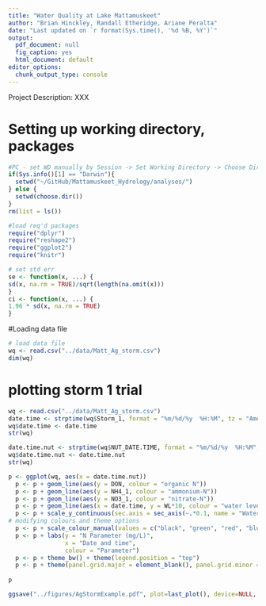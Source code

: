 ```yaml
---
title: "Water Quality at Lake Mattamuskeet"
author: "Brian Hinckley, Randall Etheridge, Ariane Peralta"
date: "Last updated on `r format(Sys.time(), '%d %B, %Y')`"
output:
  pdf_document: null
  fig_caption: yes
  html_document: default
editor_options:
  chunk_output_type: console
---
```

Project Description: XXX

# Setting up working directory, packages
```r
#PC - set WD manually by Session -> Set Working Directory -> Choose Directory...
if(Sys.info()[1] == "Darwin"){
  setwd("~/GitHub/Mattamuskeet_Hydrology/analyses/")
} else {
  setwd(choose.dir())
}
rm(list = ls())

#load req'd packages
require("dplyr")
require("reshape2")
require("ggplot2")
require("knitr")

# set std err
se <- function(x, ...) {
sd(x, na.rm = TRUE)/sqrt(length(na.omit(x)))
}
ci <- function(x, ...) {
1.96 * sd(x, na.rm = TRUE)
}
```

#Loading data file
```r
# load data file 
wq <- read.csv("../data/Matt_Ag_storm.csv")
dim(wq)
```

# plotting storm 1 trial
```r
wq <- read.csv("../data/Matt_Ag_storm.csv")
date.time <- strptime(wq$Storm_1, format = "%m/%d/%y  %H:%M", tz = "America/New_York")
wq$date.time <- date.time
str(wq)

date.time.nut <- strptime(wq$NUT_DATE.TIME, format = "%m/%d/%y  %H:%M", tz = "America/New_York")
wq$date.time.nut <- date.time.nut
str(wq)

p <- ggplot(wq, aes(x = date.time.nut))
  p <- p + geom_line(aes(y = DON, colour = "organic N"))
  p <- p + geom_line(aes(y = NH4_1, colour = "ammonium-N"))
  p <- p + geom_line(aes(y = NO3_1, colour = "nitrate-N"))
  p <- p + geom_line(aes(x = date.time, y = WL*10, colour = "water level"))
  p <- p + scale_y_continuous(sec.axis = sec_axis(~.*0.1, name = "Water Level (m)"))
# modifying colours and theme options
  p <- p + scale_colour_manual(values = c("black", "green", "red", "blue"))
  p <- p + labs(y = "N Parameter (mg/L)",
                x = "Date and time",
                colour = "Parameter")
  p <- p + theme_bw() + theme(legend.position = "top")
  p <- p + theme(panel.grid.major = element_blank(), panel.grid.minor = element_blank(), axis.line = element_line(colour = "black")) +theme(axis.title=element_text(vjust=1,size=16), axis.text=element_text(size=14), axis.text.x = element_text(vjust=0.90, hjust=0.5, angle=25, size=12), panel.border = element_rect(colour = "black",size=1)) + theme(axis.ticks.length=unit(0.3,"cm")) + theme(strip.text.x = element_text(size=16, face="bold"), strip.text.y = element_text(size=16, face="bold"), strip.background = element_rect(colour="black", fill="white", size=1))
  
p

ggsave("../figures/AgStormExample.pdf", plot=last_plot(), device=NULL, path=NULL, scale=1, width=NA, height=NA, dpi=300, limitsize=TRUE)
```


